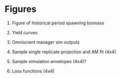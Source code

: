 # Figures


1. Figure of historical period spawning biomass

2. Yield curves

3. Omniscient manager sim outputs

4. Sample single replicate projection and AM fit (4x4)

5. Sample simulation envelopes (4x4)?

6. Loss functions (4x4)